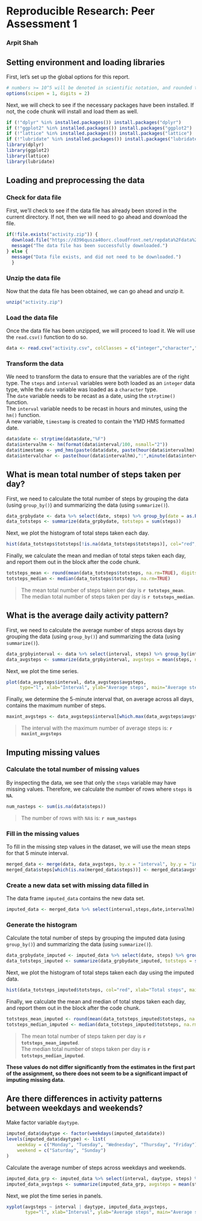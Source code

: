 # Reproducible Research: Peer Assessment 1
### Arpit Shah

## Setting environment and loading libraries
First, let's set up the global options for this report.
```r
# numbers >= 10^5 will be denoted in scientific notation, and rounded to 2 digits
options(scipen = 1, digits = 2)
```

Next, we will check to see if the necessary packages have been installed. If not, the code chunk will install and load them as well.
```r
if (!"dplyr" %in% installed.packages()) install.packages("dplyr")
if (!"ggplot2" %in% installed.packages()) install.packages("ggplot2")
if (!"lattice" %in% installed.packages()) install.packages("lattice")
if (!"lubridate" %in% installed.packages()) install.packages("lubridate")
library(dplyr)
library(ggplot2)
library(lattice)
library(lubridate)
```

## Loading and preprocessing the data
### Check for data file
First, we'll check to see if the data file has already been stored in the current directory. If not, then we will need to go ahead and download the file.
```r
if(!file.exists("activity.zip")) {
  download.file("https://d396qusza40orc.cloudfront.net/repdata%2Fdata%2Factivity.zip", destfile="activity.zip", method="curl")
  message("The data file has been successfully downloaded.")
} else {
  message("Data file exists, and did not need to be downloaded.")
  }
```

### Unzip the data file
Now that the data file has been obtained, we can go ahead and unzip it.
```r
unzip("activity.zip")
```

### Load the data file
Once the data file has been unzipped, we will proceed to load it. We will use the `read.csv()` function to do so.
```r
data <- read.csv("activity.csv", colClasses = c("integer","character","integer"), stringsAsFactors = FALSE)
```

### Transform the data
We need to transform the data to ensure that the variables are of the right type. The `steps` and `interval` variables were both loaded as an `integer` data type, while the `date` variable was loaded as a `character` type.  
The `date` variable needs to be recast as a date, using the `strptime()` function.  
The `interval` variable needs to be recast in hours and minutes, using the `hm()` function.  
A new variable, `timestamp` is created to contain the YMD HMS formatted date.
```r
data$date <- strptime(data$date,"%F")
data$intervalhm <- hm(format(data$interval/100, nsmall="2"))
data$timestamp <- ymd_hms(paste(data$date, paste(hour(data$intervalhm),":", minute(data$intervalhm),":",second(data$intervalhm), sep="")))
data$intervalchar <- paste(hour(data$intervalhm),":",minute(data$intervalhm),sep="")
```

## What is mean total number of steps taken per day?
First, we need to calculate the total number of steps by grouping the data (using `group_by()`) and summarizing the data (using `summarize()`).
```r
data_grpbydate <- data %>% select(date, steps) %>% group_by(date = as.POSIXct(date))
data_totsteps <- summarize(data_grpbydate, totsteps = sum(steps))
```

Next, we plot the histogram of total steps taken each day.
```r
hist(data_totsteps$totsteps[!is.na(data_totsteps$totsteps)], col="red", xlab="Total steps", main="Histogram of total steps taken each day")
```

Finally, we calculate the mean and median of total steps taken each day, and report them out in the block after the code chunk.
```r
totsteps_mean <- round(mean(data_totsteps$totsteps, na.rm=TRUE), digits = 0)
totsteps_median <- median(data_totsteps$totsteps, na.rm=TRUE)
```

> The mean total number of steps taken per day is **`r totsteps_mean`**.  
> The median total number of steps taken per day is **`r totsteps_median`**.

## What is the average daily activity pattern?
First, we need to calculate the average number of steps across days by grouping the data (using `group_by()`) and summarizing the data (using `summarize()`).
```r
data_grpbyinterval <- data %>% select(interval, steps) %>% group_by(interval)
data_avgsteps <- summarize(data_grpbyinterval, avgsteps = mean(steps, na.rm=TRUE))
```

Next, we plot the time series.
```r
plot(data_avgsteps$interval, data_avgsteps$avgsteps,
     type="l", xlab="Interval", ylab="Average steps", main="Average steps by interval")
```

Finally, we determine the 5-minute interval that, on average across all days, contains the maximum number of steps.
```r
maxint_avgsteps <- data_avgsteps$interval[which.max(data_avgsteps$avgsteps)]
```

> The interval with the maximum number of average steps is: **`r maxint_avgsteps`**

## Imputing missing values

### Calculate the total number of missing values
By inspecting the data, we see that only the `steps` variable may have missing values. Therefore, we calculate the number of rows where `steps` is `NA`.
```r
num_nasteps <- sum(is.na(data$steps))
```
> The number of rows with `NA`s is: **`r num_nasteps`**

### Fill in the missing values
To fill in the missing step values in the dataset, we will use the mean steps for that 5 minute interval.
```r
merged_data <- merge(data, data_avgsteps, by.x = "interval", by.y = "interval", all.x = TRUE)
merged_data$steps[which(is.na(merged_data$steps))] <- merged_data$avgsteps[which(is.na(merged_data$steps))]
```

### Create a new data set with missing data filled in
The data frame `imputed_data` contains the new data set.
```r
imputed_data <- merged_data %>% select(interval,steps,date,intervalhm)
```

### Generate the histogram
Calculate the total number of steps by grouping the imputed data (using `group_by()`) and summarizing the data (using `summarize()`).
```r
data_grpbydate_imputed <- imputed_data %>% select(date, steps) %>% group_by(date = as.POSIXct(date))
data_totsteps_imputed <- summarize(data_grpbydate_imputed, totsteps = sum(steps))
```

Next, we plot the histogram of total steps taken each day using the imputed data.
```r
hist(data_totsteps_imputed$totsteps, col="red", xlab="Total steps", main="Histogram of total steps taken each day with imputed data")
```

Finally, we calculate the mean and median of total steps taken each day, and report them out in the block after the code chunk.
```r
totsteps_mean_imputed <- round(mean(data_totsteps_imputed$totsteps, na.rm=TRUE), digits = 0)
totsteps_median_imputed <- median(data_totsteps_imputed$totsteps, na.rm=TRUE)
```

> The mean total number of steps taken per day is **`r totsteps_mean_imputed`**.  
> The median total number of steps taken per day is **`r totsteps_median_imputed`**.

**These values do not differ significantly from the estimates in the first part of the assignment, so there does not seem to be a significant impact of imputing missing data.**

## Are there differences in activity patterns between weekdays and weekends?

Make factor variable `daytype`.
```r
imputed_data$daytype <- factor(weekdays(imputed_data$date))
levels(imputed_data$daytype) <- list(
    weekday = c("Monday", "Tuesday", "Wednesday", "Thursday", "Friday"),
    weekend = c("Saturday", "Sunday")
)
```

Calculate the average number of steps across weekdays and weekends.
```r
imputed_data_grp <- imputed_data %>% select(interval, daytype, steps) %>% group_by(daytype, interval)
imputed_data_avgsteps <- summarize(imputed_data_grp, avgsteps = mean(steps))
```

Next, we plot the time series in panels.
```r
xyplot(avgsteps ~ interval | daytype, imputed_data_avgsteps,
       type="l", xlab="Interval", ylab="Average steps", main="Average steps by interval")
```